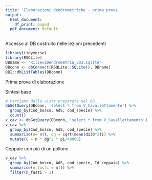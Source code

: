 ```yaml
---
title: 'Elaborazioni dendrometriche - prima prova '
output:
  html_document:
    df_print: paged
  pdf_document: default
---
```


Accesso al DB costruito nelle lezioni precedenti

```r
library(tidyverse)
library(RSQLite)
DBname <- "RilieviDendrometria_v03.sqlite"
DBconn <- dbConnect(RSQLite::SQLite(), DBname)
DBI::dbListTables(DBconn)

```

Prima prova di elaborazione

Sintesi base
```r
# Partiamo dalla vista preparata nel DB
dbGetQuery(DBconn, 'select * from V_Cavallettamento') %>%
  group_by(Cod_bosco, AdS, cod_specie) %>%
  count()
v_cav <- dbGetQuery(DBconn, 'select * from V_Cavallettamento')
v_cav %>%
  group_by(Cod_bosco, AdS, cod_specie) %>%
  summarise(n= n(), dg = sqrt(mean(d130^2))) %>%
  mutate(G = n * dg^2 * pi/40000)

```

Ceppaie con più di un pollone
```r
v_cav %>%
  group_by(Cod_bosco, AdS, cod_specie, Id_ceppaia) %>%
  summarise(n_fusti = n()) %>%
  filter(n_fusti > 1)
```

